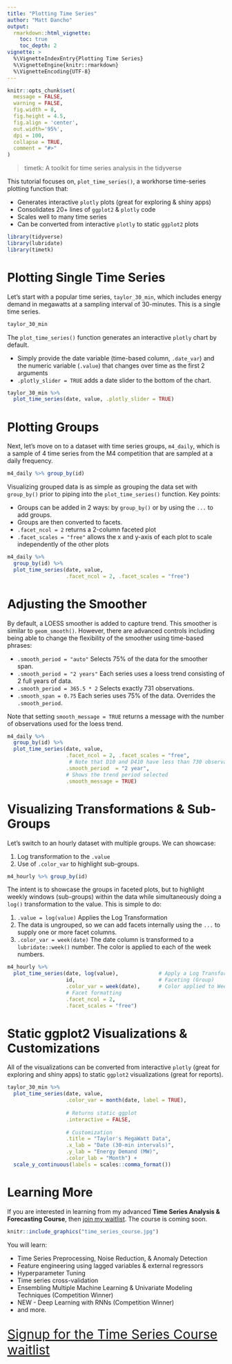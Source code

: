 ```yaml
---
title: "Plotting Time Series"
author: "Matt Dancho"
output: 
  rmarkdown::html_vignette:
    toc: true
    toc_depth: 2
vignette: >
  %\VignetteIndexEntry{Plotting Time Series}
  %\VignetteEngine{knitr::rmarkdown}
  %\VignetteEncoding{UTF-8}
---
```


```r
knitr::opts_chunk$set(
  message = FALSE,
  warning = FALSE,
  fig.width = 8, 
  fig.height = 4.5,
  fig.align = 'center',
  out.width='95%', 
  dpi = 100,
  collapse = TRUE,
  comment = "#>"
)
```



> timetk: A toolkit for time series analysis in the tidyverse

This tutorial focuses on, `plot_time_series()`, a workhorse time-series plotting function that:

- Generates interactive `plotly` plots (great for exploring & shiny apps)
- Consolidates 20+ lines of `ggplot2` & `plotly` code
- Scales well to many time series
- Can be converted from interactive `plotly` to static `ggplot2` plots

```r
library(tidyverse)
library(lubridate)
library(timetk)
```

# Plotting Single Time Series

Let's start with a popular time series, `taylor_30_min`, which includes energy demand in megawatts at a sampling interval of 30-minutes. This is a single time series. 

```r
taylor_30_min
```

The `plot_time_series()` function generates an interactive `plotly` chart by default. 

- Simply provide the date variable (time-based column, `.date_var`) and the numeric variable (`.value`) that changes over time as the first 2 arguments 
- `.plotly_slider = TRUE` adds a date slider to the bottom of the chart. 

```r
taylor_30_min %>% 
  plot_time_series(date, value, .plotly_slider = TRUE)
```


# Plotting Groups

Next, let's move on to a dataset with time series groups, `m4_daily`, which is a sample of 4 time series from the M4 competition that are sampled at a daily frequency. 

```r
m4_daily %>% group_by(id)
```

Visualizing grouped data is as simple as grouping the data set with `group_by()` prior to piping into the `plot_time_series()` function. Key points:

- Groups can be added in 2 ways: by `group_by()` or by using the `...` to add groups. 
- Groups are then converted to facets. 
- `.facet_ncol = 2` returns a 2-column faceted plot
- `.facet_scales = "free"` allows the x and y-axis of each plot to scale independently of the other plots

```r
m4_daily %>%
  group_by(id) %>%
  plot_time_series(date, value, 
                   .facet_ncol = 2, .facet_scales = "free")
```

# Adjusting the Smoother

By default, a LOESS smoother is added to capture trend. This smoother is similar to `geom_smooth()`. However, there are advanced controls including being able to change the flexibility of the smoother using time-based phrases: 

- `.smooth_period = "auto"` Selects 75% of the data for the smoother span. 
- `.smooth_period = "2 years"` Each series uses a loess trend consisting of 2 full years of data. 
- `.smooth_period = 365.5 * 2` Selects exactly 731 observations.
- `.smooth_span = 0.75` Each series uses 75% of the data. Overrides the `.smooth_period`. 

Note that setting `smooth_message = TRUE` returns a message with the number of observations used for the loess trend. 

```r
m4_daily %>%
  group_by(id) %>%
  plot_time_series(date, value, 
                   .facet_ncol = 2, .facet_scales = "free", 
                    # Note that D10 and D410 have less than 730 observations
                   .smooth_period  = "2 year",
                   # Shows the trend period selected
                   .smooth_message = TRUE) 
```



# Visualizing Transformations & Sub-Groups

Let's switch to an hourly dataset with multiple groups. We can showcase:

1. Log transformation to the `.value`
2. Use of `.color_var` to highlight sub-groups. 

```r
m4_hourly %>% group_by(id)
```

The intent is to showcase the groups in faceted plots, but to highlight weekly windows (sub-groups) within the data while simultaneously doing a `log()` transformation to the value. This is simple to do:

1. `.value = log(value)` Applies the Log Transformation
2. The data is ungrouped, so we can add facets internally using the `...` to supply one or more facet columns.
3. `.color_var = week(date)` The date column is transformed to a `lubridate::week()` number. The color is applied to each of the week numbers. 

```r
m4_hourly %>%
  plot_time_series(date, log(value),             # Apply a Log Transformation
                   id,                           # Faceting (Group) 
                   .color_var = week(date),      # Color applied to Week transformation
                   # Facet formatting
                   .facet_ncol = 2, 
                   .facet_scales = "free")
```

# Static ggplot2 Visualizations & Customizations

All of the visualizations can be converted from interactive `plotly` (great for exploring and shiny apps) to static `ggplot2` visualizations (great for reports).

```r
taylor_30_min %>%
  plot_time_series(date, value, 
                   .color_var = month(date, label = TRUE),
                   
                   # Returns static ggplot
                   .interactive = FALSE,  
                   
                   # Customization
                   .title = "Taylor's MegaWatt Data",
                   .x_lab = "Date (30-min intervals)",
                   .y_lab = "Energy Demand (MW)",
                   .color_lab = "Month") +
  scale_y_continuous(labels = scales::comma_format())
```

# Learning More

If you are interested in learning from my advanced __Time Series Analysis & Forecasting Course__, then [join my waitlist](https://mailchi.mp/business-science/time-series-forecasting-course-coming-soon). The course is coming soon. 

```r
knitr::include_graphics("time_series_course.jpg")
```

You will learn:

- Time Series Preprocessing, Noise Reduction, & Anomaly Detection
- Feature engineering using lagged variables & external regressors
- Hyperparameter Tuning
- Time series cross-validation
- Ensembling Multiple Machine Learning & Univariate Modeling Techniques (Competition Winner)
- NEW - Deep Learning with RNNs (Competition Winner)
- and more.

<p class="text-center" style="font-size:30px;">
<a href="https://mailchi.mp/business-science/time-series-forecasting-course-coming-soon">Signup for the Time Series Course waitlist</a>
</p>



